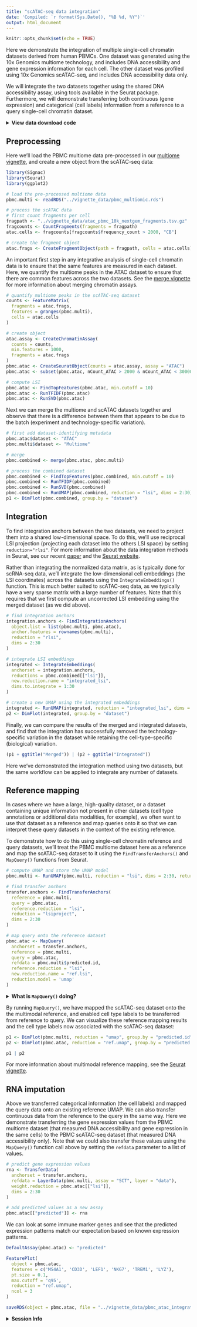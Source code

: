 ```yaml
---
title: "scATAC-seq data integration"
date: 'Compiled: `r format(Sys.Date(), "%B %d, %Y")`'
output: html_document
---
```


```r
knitr::opts_chunk$set(echo = TRUE)
```

Here we demonstrate the integration of multiple single-cell chromatin datasets
derived from human PBMCs. One dataset was generated using the 10x Genomics
multiome technology, and includes DNA accessibility and gene expression information
for each cell. The other dataset was profiled using 10x Genomics scATAC-seq,
and includes DNA accessibility data only.

We will integrate the two datasets together using the shared DNA accessibility
assay, using tools available in the Seurat package. Furthermore, we will
demonstrate transferring both continuous (gene expression) and categorical
(cell labels) information from a reference to a query single-cell chromatin
dataset.

<details>
  <summary>**View data download code**</summary>

The PBMC multiome and scATAC-seq data can be downloaded from the 10x website:

```bash
# multiome
wget https://cf.10xgenomics.com/samples/cell-arc/1.0.0/pbmc_granulocyte_sorted_10k/pbmc_granulocyte_sorted_10k_filtered_feature_bc_matrix.h5
wget https://cf.10xgenomics.com/samples/cell-arc/1.0.0/pbmc_granulocyte_sorted_10k/pbmc_granulocyte_sorted_10k_atac_fragments.tsv.gz
wget https://cf.10xgenomics.com/samples/cell-arc/1.0.0/pbmc_granulocyte_sorted_10k/pbmc_granulocyte_sorted_10k_atac_fragments.tsv.gz.tbi

# scATAC
wget https://cf.10xgenomics.com/samples/cell-atac/2.0.0/atac_pbmc_10k_nextgem/atac_pbmc_10k_nextgem_fragments.tsv.gz
wget https://cf.10xgenomics.com/samples/cell-atac/2.0.0/atac_pbmc_10k_nextgem/atac_pbmc_10k_nextgem_fragments.tsv.gz.tbi
```

</details>

## Preprocessing

Here we'll load the PBMC multiome data pre-processed in our
[multiome vignette](pbmc_multiomic.html), and create a new object from
the scATAC-seq data:

```r
library(Signac)
library(Seurat)
library(ggplot2)

# load the pre-processed multiome data
pbmc.multi <- readRDS("../vignette_data/pbmc_multiomic.rds")

# process the scATAC data
# first count fragments per cell
fragpath <- "../vignette_data/atac_pbmc_10k_nextgem_fragments.tsv.gz"
fragcounts <- CountFragments(fragments = fragpath)
atac.cells <- fragcounts[fragcounts$frequency_count > 2000, "CB"]

# create the fragment object
atac.frags <- CreateFragmentObject(path = fragpath, cells = atac.cells)
```

An important first step in any integrative analysis of single-cell chromatin data
is to ensure that the same features are measured in each dataset. Here, we
quantify the multiome peaks in the ATAC dataset to ensure that there are common features
across the two datasets. See the [merge vignette](merging.html) for more
information about merging chromatin assays.

```r
# quantify multiome peaks in the scATAC-seq dataset
counts <- FeatureMatrix(
  fragments = atac.frags,
  features = granges(pbmc.multi),
  cells = atac.cells
)

# create object
atac.assay <- CreateChromatinAssay(
  counts = counts,
  min.features = 1000,
  fragments = atac.frags
)
pbmc.atac <- CreateSeuratObject(counts = atac.assay, assay = "ATAC")
pbmc.atac <- subset(pbmc.atac, nCount_ATAC > 2000 & nCount_ATAC < 30000)

# compute LSI
pbmc.atac <- FindTopFeatures(pbmc.atac, min.cutoff = 10)
pbmc.atac <- RunTFIDF(pbmc.atac)
pbmc.atac <- RunSVD(pbmc.atac)
```

Next we can merge the multiome and scATAC datasets together and observe that
there is a difference between them that appears to be due to the batch
(experiment and technology-specific variation).

```r
# first add dataset-identifying metadata
pbmc.atac$dataset <- "ATAC"
pbmc.multi$dataset <- "Multiome"

# merge
pbmc.combined <- merge(pbmc.atac, pbmc.multi)

# process the combined dataset
pbmc.combined <- FindTopFeatures(pbmc.combined, min.cutoff = 10)
pbmc.combined <- RunTFIDF(pbmc.combined)
pbmc.combined <- RunSVD(pbmc.combined)
pbmc.combined <- RunUMAP(pbmc.combined, reduction = "lsi", dims = 2:30)
p1 <- DimPlot(pbmc.combined, group.by = "dataset")
```

## Integration

To find integration anchors between the two datasets, we need to project them into
a shared low-dimensional space. To do this, we'll use reciprocal LSI projection
(projecting each dataset into the others LSI space) by setting `reduction="rlsi"`.
For more information about the data integration methods in Seurat, see our recent
[paper](https://doi.org/10.1016/j.cell.2019.05.031)
and the [Seurat website](https://satijalab.org/seurat/).

Rather than integrating the normalized data matrix, as is typically done for 
scRNA-seq data, we'll integrate the low-dimensional cell embeddings (the LSI
coordinates) across the datasets using the `IntegrateEmbeddings()` function.
This is much better suited to scATAC-seq data,
as we typically have a very sparse matrix with a large number of features. Note 
that this requires that we first compute an uncorrected LSI embedding using the
merged dataset (as we did above).

```r
# find integration anchors
integration.anchors <- FindIntegrationAnchors(
  object.list = list(pbmc.multi, pbmc.atac),
  anchor.features = rownames(pbmc.multi),
  reduction = "rlsi",
  dims = 2:30
)

# integrate LSI embeddings
integrated <- IntegrateEmbeddings(
  anchorset = integration.anchors,
  reductions = pbmc.combined[["lsi"]],
  new.reduction.name = "integrated_lsi",
  dims.to.integrate = 1:30
)

# create a new UMAP using the integrated embeddings
integrated <- RunUMAP(integrated, reduction = "integrated_lsi", dims = 2:30)
p2 <- DimPlot(integrated, group.by = "dataset")
```

Finally, we can compare the results of the merged and integrated datasets, and
find that the integration has successfully removed the technology-specific variation
in the dataset while retaining the cell-type-specific (biological) variation.

```r
(p1 + ggtitle("Merged")) | (p2 + ggtitle("Integrated"))
```

Here we've demonstrated the integration method using two datasets, but the same
workflow can be applied to integrate any number of datasets.

## Reference mapping

In cases where we have a large, high-quality dataset, or a dataset containing unique
information not present in other datasets (cell type annotations or additional 
data modalities, for example), we often want to use that dataset as 
a reference and map queries onto it so that we can interpret these query datasets
in the context of the existing reference.

To demonstrate how to do this using single-cell chromatin reference and query
datasets, we'll treat the PBMC multiome dataset here as a reference and map the
scATAC-seq dataset to it using the `FindTransferAnchors()` and `MapQuery()`
functions from Seurat.

```r
# compute UMAP and store the UMAP model
pbmc.multi <- RunUMAP(pbmc.multi, reduction = "lsi", dims = 2:30, return.model = TRUE)

# find transfer anchors
transfer.anchors <- FindTransferAnchors(
  reference = pbmc.multi,
  query = pbmc.atac,
  reference.reduction = "lsi",
  reduction = "lsiproject",
  dims = 2:30
)

# map query onto the reference dataset
pbmc.atac <- MapQuery(
  anchorset = transfer.anchors,
  reference = pbmc.multi,
  query = pbmc.atac,
  refdata = pbmc.multi$predicted.id,
  reference.reduction = "lsi",
  new.reduction.name = "ref.lsi",
  reduction.model = 'umap'
)
```

<details>
  <summary>**What is `MapQuery()` doing?**</summary>

`MapQuery()` is a wrapper function that runs `TransferData()`, `IntegrateEmbeddings()`,
and `ProjectUMAP()` for a query dataset, and sets sensible default parameters based
on how the anchor object was generated. For finer control over the parameters used 
by each of these functions, you can pass parameters through `MapQuery()` to each function
using the `transferdata.args`, `integrateembeddings.args`, and `projectumap.args` arguments
for `MapQuery()`, or you can run each of the functions yourself. For example:

```r
pbmc.atac <- TransferData(
  anchorset = transfer.anchors, 
  reference = pbmc.multi,
  weight.reduction = "lsiproject",
  query = pbmc.atac,
  refdata = list(
    celltype = "predicted.id",
    predicted_RNA = "RNA")
)
pbmc.atac <- IntegrateEmbeddings(
  anchorset = transfer.anchors,
  reference = pbmc.multi,
  query = pbmc.atac, 
  reductions = "lsiproject",
  new.reduction.name = "ref.lsi"
)
pbmc.atac <- ProjectUMAP(
  query = pbmc.atac, 
  query.reduction = "ref.lsi",
  reference = pbmc.multi, 
  reference.reduction = "lsi",
  reduction.model = "umap"
)
```

</details>

By running `MapQuery()`, we have mapped the scATAC-seq dataset onto the the
multimodal reference, and enabled cell type labels to be transferred from reference
to query. We can visualize these reference mapping results and the cell type 
labels now associated with the scATAC-seq dataset:

```r
p1 <- DimPlot(pbmc.multi, reduction = "umap", group.by = "predicted.id", label = TRUE, repel = TRUE) + NoLegend() + ggtitle("Reference")
p2 <- DimPlot(pbmc.atac, reduction = "ref.umap", group.by = "predicted.id", label = TRUE, repel = TRUE) + NoLegend() + ggtitle("Query")

p1 | p2
```

For more information about multimodal reference mapping, see the [Seurat vignette](https://satijalab.org/seurat/articles/multimodal_reference_mapping.html).

## RNA imputation

Above we transferred categorical information (the cell labels) and mapped the 
query data onto an existing reference UMAP. We can also transfer continuous data
from the reference to the query in the same way. Here we demonstrate transferring
the gene expression values from the PBMC multiome dataset (that measured DNA
accessibility and gene expression in the same cells) to the PBMC scATAC-seq 
dataset (that measured DNA accessibility only). Note that we could also transfer
these values using the `MapQuery()` function call above by setting the `refdata`
parameter to a list of values.

```r
# predict gene expression values
rna <- TransferData(
  anchorset = transfer.anchors,
  refdata = LayerData(pbmc.multi, assay = "SCT", layer = "data"),
  weight.reduction = pbmc.atac[["lsi"]],
  dims = 2:30
)

# add predicted values as a new assay
pbmc.atac[["predicted"]] <- rna
```

We can look at some immune marker genes and see that the predicted expression
patterns match our expectation based on known expression patterns.

```r
DefaultAssay(pbmc.atac) <- "predicted"

FeaturePlot(
  object = pbmc.atac,
  features = c('MS4A1', 'CD3D', 'LEF1', 'NKG7', 'TREM1', 'LYZ'),
  pt.size = 0.1,
  max.cutoff = 'q95',
  reduction = "ref.umap",
  ncol = 3
)
```

```r
saveRDS(object = pbmc.atac, file = "../vignette_data/pbmc_atac_integration.rds")
```

<details>
  <summary>**Session Info**</summary>

```r
sessionInfo()
```

</details>
